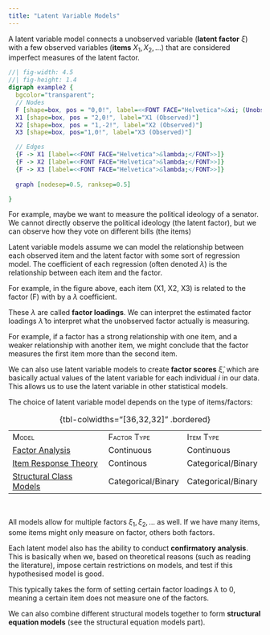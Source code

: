 ```yaml
---
title: "Latent Variable Models"
---
```


A latent variable model connects a unobserved variable (**latent factor** $\xi$) with a few observed variables (**items** $X_1, X_2, \dots$) that are considered imperfect measures of the latent factor.

::: center-graph
```dot
//| fig-width: 4.5
//| fig-height: 1.4
digraph example2 {
  bgcolor="transparent";
  // Nodes
  F [shape=box, pos = "0,0!", label=<<FONT FACE="Helvetica">&xi; (Unobserved)</FONT>>]
  X1 [shape=box, pos = "2,0!", label="X1 (Observed)"]
  X2 [shape=box, pos = "1,-2!", label="X2 (Observed)"]
  X3 [shape=box, pos="1,0!", label="X3 (Observed)"]

  // Edges
  {F -> X1 [label=<<FONT FACE="Helvetica">&lambda;</FONT>>]}
  {F -> X2 [label=<<FONT FACE="Helvetica">&lambda;</FONT>>]}
  {F -> X3 [label=<<FONT FACE="Helvetica">&lambda;</FONT>>]}
  
  graph [nodesep=0.5, ranksep=0.5]

}
```
:::

::: small
For example, maybe we want to measure the political ideology of a senator. We cannot directly observe the political ideology (the latent factor), but we can observe how they vote on different bills (the items)
:::

Latent variable models assume we can model the relationship between each observed item and the latent factor with some sort of regression model. The coefficient of each regression (often denoted $\lambda$) is the relationship between each item and the factor.

::: small
For example, in the figure above, each item (X1, X2, X3) is related to the factor (F) with by a $\lambda$ coefficient.
:::

These $\lambda$ are called **factor loadings**. We can interpret the estimated factor loadings $\widehat\lambda$ to interpret what the unobserved factor actually is measuring.

::: small
For example, if a factor has a strong relationship with one item, and a weaker relationship with another item, we might conclude that the factor measures the first item more than the second item.
:::

We can also use latent variable models to create **factor scores** $\widehat\xi$, which are basically actual values of the latent variable for each individual $i$ in our data. This allows us to use the latent variable in other statistical models.

The choice of latent variable model depends on the type of items/factors:

|                                      |                           |                         |
|--------------------------------------|---------------------------|-------------------------|
| [Model]{.smallcaps}                  | [Factor Type]{.smallcaps} | [Item Type]{.smallcaps} |
| [Factor Analysis](factor.qmd)        | Continuous                | Continuous              |
| [Item Response Theory](irt.qmd)      | Continous                 | Categorical/Binary      |
| [Structural Class Models](class.qmd) | Categorical/Binary        | Categorical/Binary      |

: {tbl-colwidths="\[36,32,32\]" .bordered}

<br />

All models allow for multiple factors $\xi_1, \xi_2, \dots$ as well. If we have many items, some items might only measure on factor, others both factors.

Each latent model also has the ability to conduct **confirmatory analysis**. This is basically when we, based on theoretical reasons (such as reading the literature), impose certain restrictions on models, and test if this hypothesised model is good.

::: small
This typically takes the form of setting certain factor loadings $\lambda$ to 0, meaning a certain item does not measure one of the factors.
:::

We can also combine different structural models together to form **structural equation models** (see the structural equation models part).
